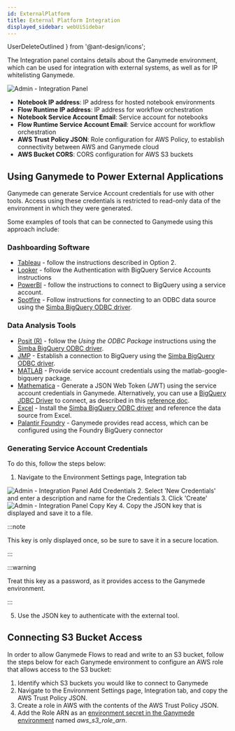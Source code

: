 ```yaml
---
id: ExternalPlatform
title: External Platform Integration
displayed_sidebar: webUiSidebar
---
```


  UserDeleteOutlined
} from '@ant-design/icons';

The Integration panel contains details about the Ganymede environment, which can be used for integration with external systems, as well as for IP whitelisting Ganymede.

<img alt="Admin - Integration Panel" src="https://ganymede-bio.mo.cloudinary.net/apiServer/IntegrationPanel_20241115.png" />
&nbsp;

- **Notebook IP address**: IP address for hosted notebook environments
- **Flow Runtime IP address**: IP address for workflow orchestration
- **Notebook Service Account Email**: Service account for notebooks
- **Flow Runtime Service Account Email**: Service account for workflow orchestration
- **AWS Trust Policy JSON**: Role configuration for AWS Policy, to establish connectivity between AWS and Ganymede cloud
- **AWS Bucket CORS**: CORS configuration for AWS S3 buckets

## Using Ganymede to Power External Applications

Ganymede can generate Service Account credentials for use with other tools. Access using these credentials is restricted to read-only data of the environment in which they were generated.

Some examples of tools that can be connected to Ganymede using this approach include:

### Dashboarding Software
- [Tableau](https://help.tableau.com/current/pro/desktop/en-us/examples_googlebigquery.htm) - follow the instructions described in Option 2.
- [Looker](https://cloud.google.com/looker/docs/db-config-google-bigquery#authentication_with_bigquery_service_accounts) - follow the Authentication with BigQuery Service Accounts instructions
- [PowerBI](https://learn.microsoft.com/en-us/power-query/connectors/google-bigquery) - follow the instructions to connect to BigQuery using a service account.
- [Spotfire](https://community.spotfire.com/articles/spotfire/spotfire-and-odbc-data-sources/) - Follow instructions for connecting to an ODBC data source using the [Simba BigQuery ODBC driver](https://cloud.google.com/bigquery/docs/reference/odbc-jdbc-drivers).

### Data Analysis Tools
- [Posit (R)](https://solutions.posit.co/connections/db/databases/big-query/) - follow the *Using the ODBC Package* instructions using the [Simba BigQuery ODBC driver](https://cloud.google.com/bigquery/docs/reference/odbc-jdbc-drivers).
- [JMP](https://community.jmp.com/t5/Discussions/ODBC-connection-to-Google-BigQuery/td-p/346253) - Establish a connection to BigQuery using the [Simba BigQuery ODBC driver](https://cloud.google.com/bigquery/docs/reference/odbc-jdbc-drivers).
- [MATLAB](https://github.com/mathworks-ref-arch/matlab-google-bigquery/blob/main/Documentation/Authentication.md) - Provide service account credentials using the matlab-google-bigquery package.
- [Mathematica](https://mathematica.stackexchange.com/questions/231524/generating-google-bigquery-api-access-token-in-wolfram-language) - Generate a JSON Web Token (JWT) using the service account credentials in Ganymede.  Alternatively, you can use a [BigQuery JDBC Driver](https://cloud.google.com/bigquery/docs/reference/odbc-jdbc-drivers) to connect, as described in this [reference doc](https://reference.wolfram.com/language/DatabaseLink/tutorial/DatabaseConnections.html).
- [Excel](https://cloud.google.com/blog/products/bigquery/how-to-connect-bigquery-to-microsoft-excel-and-other-apps-with-our-new-odbc-driver) - Install the [Simba BigQuery ODBC driver](https://cloud.google.com/bigquery/docs/reference/odbc-jdbc-drivers) and reference the data source from Excel.
- [Palantir Foundry](https://www.palantir.com/docs/foundry/available-connectors/bigquery/) - Ganymede provides read access, which can be configured using the Foundry BigQuery connector

### Generating Service Account Credentials

To do this, follow the steps below:
1. Navigate to the Environment Settings page, Integration tab
<img alt="Admin - Integration Panel Add Credentials" src="https://ganymede-bio.mo.cloudinary.net/apiServer/ExportCredentals_NewCredentials20241114.png" />
2. Select 'New Credentials' and enter a description and name for the Credentials
3. Click 'Create'
<img alt="Admin - Integration Panel Copy Key" src="https://ganymede-bio.mo.cloudinary.net/apiServer/ExportCredentals_CopyKey20241114.png" />
4. Copy the JSON key that is displayed and save it to a file.

:::note

This key is only displayed once, so be sure to save it in a secure location.

:::

:::warning

Treat this key as a password, as it provides access to the Ganymede environment.

:::

5. Use the JSON key to authenticate with the external tool.

## Connecting S3 Bucket Access

In order to allow Ganymede Flows to read and write to an S3 bucket, follow the steps below for each Ganymede environment to configure an AWS role that allows access to the S3 bucket:

1. Identify which S3 buckets you would like to connect to Ganymede
2. Navigate to the Environment Settings page, Integration tab, and copy the AWS Trust Policy JSON.
3. Create a role in AWS with the contents of the AWS Trust Policy JSON.
4. Add the Role ARN as an [environment secret in the Ganymede environment](./AdminControls.mdx#secrets-panel) named _aws_s3_role_arn_.
